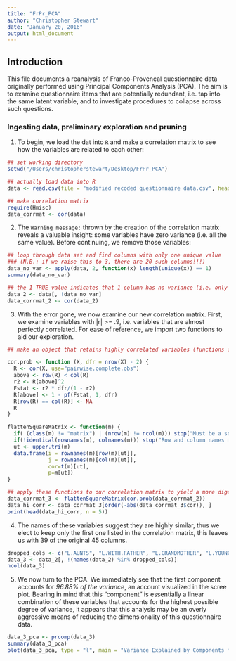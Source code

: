 ```yaml
---
title: "FrPr_PCA"
author: "Christopher Stewart"
date: "January 20, 2016"
output: html_document
---
```


## Introduction

This file documents a reanalysis of Franco-Provençal questionnaire data originally performed using Principal Components Analysis (PCA). The aim is to examine questionnaire items that are potentially redundant, i.e. tap into the same latent variable, and to investigate procedures to collapse across such questions.

### Ingesting data, preliminary exploration and pruning

1. To begin, we load the dat into `R` and make a correlation matrix to see how the variables are related to each other:

```r
## set working directory
setwd("/Users/christopherstewart/Desktop/FrPr_PCA")

## actually load data into R
data <- read.csv(file = "modified recoded questionnaire data.csv", head = TRUE, sep = ",")

## make correlation matrix
require(Hmisc)
data_corrmat <- cor(data)

```

2. The `Warning message:` thrown by the creation of the correlation matrix reveals a valuable insight: some variables have zero variance (i.e. all the same value). Before continuing, we remove those variables:

```r

## loop through data set and find columns with only one unique value  
### (N.B.: if we raise this to 3, there are 20 such columns!!!)
data_no_var <- apply(data, 2, function(x) length(unique(x)) == 1)
summary(data_no_var)

## the 1 TRUE value indicates that 1 column has no variance (i.e. only one value); we remove that here and regenerate our correlation matrix
data_2 <- data[, !data_no_var]
data_corrmat_2 <- cor(data_2)

```

3. With the error gone, we now examine our new correlation matrix. First, we examine variables with |r| >= .9, i.e. variables that are almost perfectly correlated. For ease of reference, we import two functions to aid our exploration.

```r

## make an object that retains highly correlated variables (functions created by Stephen Turner (see https://gist.github.com/stephenturner/3492773))

cor.prob <- function (X, dfr = nrow(X) - 2) {
  R <- cor(X, use="pairwise.complete.obs")
  above <- row(R) < col(R)
  r2 <- R[above]^2
  Fstat <- r2 * dfr/(1 - r2)
  R[above] <- 1 - pf(Fstat, 1, dfr)
  R[row(R) == col(R)] <- NA
  R
}

flattenSquareMatrix <- function(m) {
  if( (class(m) != "matrix") | (nrow(m) != ncol(m))) stop("Must be a square matrix.") 
  if(!identical(rownames(m), colnames(m))) stop("Row and column names must be equal.")
  ut <- upper.tri(m)
  data.frame(i = rownames(m)[row(m)[ut]],
             j = rownames(m)[col(m)[ut]],
             cor=t(m)[ut],
             p=m[ut])
}

## apply these functions to our correlation matrix to yield a more digestible output, then print out the five strongest correlations (|r| > .91, p = 0)
data_corrmat_3 <- flattenSquareMatrix(cor.prob(data_corrmat_2))
data_hi_corr <- data_corrmat_3[order(-abs(data_corrmat_3$cor)), ]
print(head(data_hi_corr, n = 5))

```

4. The names of these variables suggest they are highly similar, thus we elect to keep only the first one listed in the correlation matrix, this leaves us with 39 of the original 45 columns.

```r
dropped_cols <- c("L.AUNTS", "L.WITH.FATHER", "L.GRANDMOTHER", "L.YOUNG.CHILD", "l_bestExp")
data_3 <- data_2[, !(names(data_2) %in% dropped_cols)]
ncol(data_3)

```

5. We now turn to the PCA. We immediately see that the first component accounts for *96.88% of the variance*, an account visualized in the scree plot. Bearing in mind that this "component" is essentially a linear combination of these variables that accounts for the highest possible degree of variance, it appears that this analysis may be an overly aggressive means of reducing the dimensionality of this questionnaire data. 

```r
data_3_pca <- prcomp(data_3)
summary(data_3_pca)
plot(data_3_pca, type = "l", main = "Variance Explained by Components from PCA")

```

